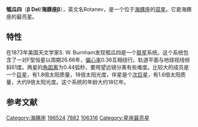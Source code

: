 {{Starbox begin
| name = 瓠瓜四
}}
{{Starbox image
| image = 
     <div style="position: relative">[[File:Delphinus_IAU.svg|250px]]
     <div style="position: absolute; left: 48.8%; top: 39.7%;">[[File:Cercle_rouge_100%.svg|12px]]</div>
     </div>
| caption=瓠瓜四的位置 (红圈处)
}}
{{Starbox observe
| epoch = [[J2000.0|J2000.0]]
| constell = [[海豚座|海豚座]]<ref name=SIMBAD>{{cite web
 | url=http://simbad.u-strasbg.fr/simbad/sim-id?Ident=HR+7882
 | title=Pulsating variable Star
 | publisher=Centre de Données astronomiques de Strasbourg
 | work=SIMBAD
 | accessdate=2012-07-13
 | archive-date=2019-08-28
 | archive-url=https://web.archive.org/web/20190828044530/http://simbad.u-strasbg.fr/simbad/sim-id?Ident=HR+7882
 | dead-url=no
 }}</ref><ref name=DATA>{{cite web
 | url=http://vizier.u-strasbg.fr/viz-bin/VizieR-5?-out.add=.&-source=5050&-corr=PK=HR&-out.max=9999&HR=7882
 | title=VizieR Detailed Page
 | accessdate=2012-07-13
 | archive-date=2019-08-27
 | archive-url=https://web.archive.org/web/20190827142213/http://vizier.u-strasbg.fr/viz-bin/VizieR-5?-out.add=.&-source=5050&-corr=PK=HR&-out.max=9999&HR=7882
 | dead-url=no
 }}</ref>
| 星官 = 
| ra = {{RA|20|37|33}}<ref name=SIMBAD /><ref name=DATA />
| dec = {{DEC|+14|35|43}}<ref name=SIMBAD /><ref name=DATA />
| appmag_v = 3.62 (4.1 + 4.8)<ref name=SIMBAD /><ref name=DATA />
}}
{{Starbox character
| class = F5III + F5IV<ref name=SIMBAD /><ref name=DATA />
| b-v = 0.44<ref name=SIMBAD /><ref name=DATA />
| u-b = 0.08<ref name=SIMBAD /><ref name=DATA />
| r-i = 0.24<ref name=SIMBAD /><ref name=DATA />
| variable = 
}}
{{Starbox astrometry
| component1 = 海豚座β A
| radial_v = 
| prop_mo_ra  = +118.09
| prop_mo_dec = -48.06
| parallax = 32.33
| p_error  = 0.47
| parallax_footnote =
| absmag_v = 1.65
| component2 = 海豚座β B
| absmag_v2 = 2.35
}}
{{Starbox orbit
| reference = 
| period = 26.660
| axis = 0.440
| eccentricity = 0.36
| inclination = 61
| node = 177
| periastron = {{val|1989.50|u=yr}}
| periarg = 349
| k1 = 7.6
}}
{{Starbox detail
| component1 = 海豚座β A
| mass     = 1.8
| radius   = 
| luminosity  = 18
| temperature = 6500
| metal_fe = –0.05
| rotational_velocity = 49.8
| age_gyr  = {{val|1.79|+0.17|-0.72}}
| component2 = 海豚座β B
| mass2    = 1.6
| luminosity2 = 9
}}
{{Starbox catalog
| names =BD+14 4369，[[SAO星表|SAO]] 106316，[[HD星表|HD]] 196524，[[HR星表|HR]] 7882}}
{{Starbox reference |Simbad=HR+7882}}
{{Starbox end}}

'''瓠瓜四'''（'''β Del'''/'''海豚座β'''），英文名Rotanev，是一个位于[[海豚座|海豚座]]的[[双星|双星]]。它是海豚座的最亮星。

==特性==
在1873年美国天文学家S. W. Burnham发现瓠瓜四是一个[[联星|联星]]系统。这个系统包含了一对F型恒星以周期26.66年，[[偏心率|偏心率]]0.36互相绕行。轨道平面与地球视线倾斜61度。两星的[[角距离|角距离]]为0.44弧秒，要用望远镜分离有些难度。比较大的成员是一个[[巨星|巨星]]，有1.8倍太阳质量，18倍太阳光度，伴星是个[[次巨星|次巨星]]，有1.6倍太阳质量，大约9倍太阳光度。这个系统的年龄大约18亿年。

== 参考文献 ==
{{reflist}}

{{star-stub}}

{{海豚座恒星}}
{{星官|瓠瓜|5|8}}
[[Category:海豚座|Category:海豚座]]
[[Category:HD和HDE天體|196524]]
[[Category:HR天體|7882]]
[[Category:SAO天體|106316]]
[[Category:星座最亮星|Category:星座最亮星]]